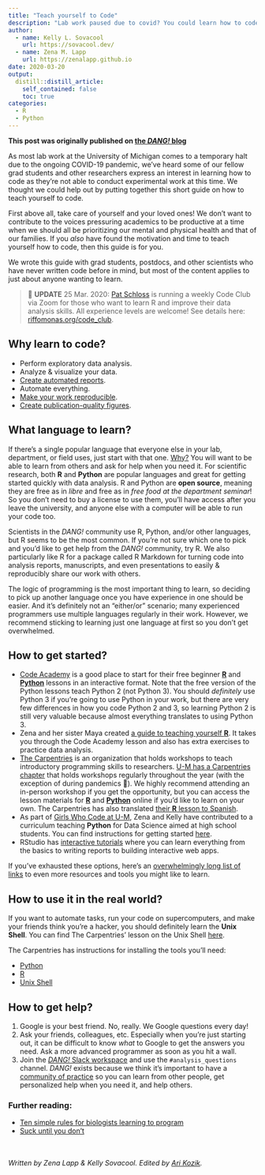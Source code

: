 ```yaml
---
title: "Teach yourself to Code"
description: "Lab work paused due to covid? You could learn how to code!"
author:
  - name: Kelly L. Sovacool
    url: https://sovacool.dev/
  - name: Zena M. Lapp
    url: https://zenalapp.github.io
date: 2020-03-20
output:
  distill::distill_article:
    self_contained: false
    toc: true
categories:
  - R
  - Python
---
```


**This post was originally published on [the _DANG!_ blog](https://um-dang.github.io/posts/2020/03/learn-to-code/)**

As most lab work at the University of Michigan comes to a temporary halt due
 to the ongoing COVID-19 pandemic, we've heard some of our fellow grad students
and other researchers express an interest in learning how to code as they're not
able to conduct experimental work at this time. We thought we could help out by
putting together this short guide on how to teach yourself to code.

First above all, take care of yourself and your loved ones!
We don't want to contribute to the voices pressuring academics to be
productive at a time when we should all be prioritizing our mental and physical
health and that of our families.  If you _also_ have found the motivation and time to teach
yourself how to code, then this guide is for you.

We wrote this guide with grad students, postdocs, and other scientists
who have never written code before in mind, but most of the content applies to just about
anyone wanting to learn.

> 📣 **UPDATE** 25 Mar. 2020:
> [Pat Schloss](http://www.schlosslab.org/labbies/schloss.html) is running a weekly Code Club via Zoom for those who want to learn R and improve their data analysis skills. 
> All experience levels are welcome! 
> See details here: [riffomonas.org/code_club](http://www.riffomonas.org/code_club/).


## Why learn to code?

- Perform exploratory data analysis.
- Analyze & visualize your data.
- [Create automated reports](https://support.rstudio.com/hc/en-us/articles/205368677-R-Markdown-Dynamic-Documents-for-R).
- Automate everything.
- [Make your work reproducible](https://emilyriederer.netlify.com/post/resource-round-up-reproducible-research-edition/).
- [Create publication-quality figures](https://serialmentor.com/dataviz/).

## What language to learn?

If there's a single popular language that everyone else in your lab, department,
or field uses, just start with that one.
[Why?](https://www.riffomonas.org/minimalR/00_introduction.html#why-r)
You will want to be able to learn from others and ask for help when you need it.
For scientific research, both
**R** and **Python** are popular languages and great for getting started quickly
with data analysis. R and Python are **open source**, meaning they are free as
in _libre_ and free as in _free food at the department seminar_! So you don't
need to buy a license to use them, you'll have access after you leave the
university, and anyone else with a computer will be able to run your code too.

Scientists in the _DANG!_ community use R, Python, and/or other languages, but
R seems to be the most common. If you're not sure which one to pick and you'd
like to get help from the _DANG!_ community, try R. We also particularly like R
for a package called R Markdown for turning code into analysis reports,
manuscripts, and even presentations to easily & reproducibly share our work with
others.

The logic of programming is the most important thing to learn, so deciding to
pick up another language once you have experience in one should be easier. And
it's definitely not an "either/or" scenario; many experienced programmers use
multiple languages regularly in their work. However, we recommend sticking to
learning just one language at first so you don't get overwhelmed.

## How to get started?

- [Code Academy](https://www.codecademy.com/) is a good place to start for their free beginner [**R**](https://www.codecademy.com/learn/learn-r) and [**Python**](https://www.codecademy.com/learn/learn-python) lessons in an interactive format. Note that the free version of the Python lessons teach Python 2 (not Python 3). You should _definitely_ use Python 3 if you're going to use Python in your work, but there are very few differences in how you code Python 2 and 3, so learning Python 2 is still very valuable because almost everything translates to using Python 3. 
- Zena and her sister Maya created [a guide to teaching yourself **R**](https://github.com/zenalapp/teach-yourself-r/wiki). It takes you through the Code Academy lesson and also has extra exercises to practice data analysis.
- [The Carpentries](https://carpentries.org/) is an organization that holds workshops to teach introductory programming skills to researchers. [U-M has a Carpentries chapter](https://umcarpentries.github.io/) that holds workshops regularly throughout the year (with the exception of during pandemics 😬). We highly recommend attending an in-person workshop if you get the opportunity, but you can access the lesson materials for **[R](http://swcarpentry.github.io/r-novice-gapminder/)** and [**Python**](http://swcarpentry.github.io/python-novice-gapminder/) online if you'd like to learn on your own. The Carpentries has also translated [their **R** lesson to Spanish](https://swcarpentry.github.io/r-novice-gapminder-es/).
- As part of [Girls Who Code at U-M](http://umich.edu/~girlswc/), Zena and Kelly have contributed to a curriculum teaching **Python** for Data Science aimed at high school students. You can find instructions for getting started [here](https://github.com/GWC-DCMB/GWC-DCMB/blob/master/get-started.md).
- RStudio has [interactive tutorials](https://rstudio.cloud/learn/primers) where you can learn everything from the basics to writing reports to building interactive web apps.

If you've exhausted these options, here's an
[overwhelmingly long list of links](https://sovacool.dev/posts/2019/05/bioinf-resources)
to even more resources and tools you might like to learn.

## How to use it in the real world?

If you want to automate tasks, run your code on supercomputers, and make your
friends think you're a hacker, you should definitely learn the **Unix Shell**.
You can find The Carpentries' lesson on the Unix Shell [here](http://swcarpentry.github.io/shell-novice/).

The Carpentries has instructions for installing the tools you'll need:

- [Python](http://swcarpentry.github.io/python-novice-gapminder/setup/)
- [R](http://swcarpentry.github.io/r-novice-gapminder/setup.html)
- [Unix Shell](http://swcarpentry.github.io/shell-novice/setup.html)

## How to get help?

1. Google is your best friend. No, really. We Google questions every day!
1. Ask your friends, colleagues, etc. Especially when you're just starting out, it can be difficult to know _what_ to Google to get the answers you need. Ask a more advanced programmer as soon as you hit a wall.
1. Join the [_DANG!_ Slack workspace](https://join.slack.com/t/umich-dang/shared_invite/enQtNjEzMTU5MDU3MDU2LTdhNGZjMzJmNDc0NTFkZDVkMjBmMjFhM2ZjN2QzMGY2ZDcwMTU4ZTcwOTdjZTJmMGI3MTExMGIxOTljMjllMzA) and use the `#analysis_questions` channel. _DANG!_ exists because we think it's important to have a [community of practice](https://teachtogether.tech/#s:community) so you can learn from other people, get personalized help when you need it, and help others.

### Further reading:

- [Ten simple rules for biologists learning to program](https://doi.org/10.1371/journal.pcbi.1005871)
- [Suck until you don't](http://www.academichermit.com/2016/01/04/Suck-until-you-dont.html)

<br><br>
_Written by Zena Lapp & Kelly Sovacool. Edited by [Ari Kozik](https://kozimicrobe.com/)._
